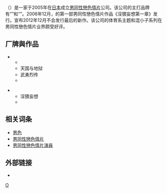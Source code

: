 {{lang|en|'''OUT LAW'''}}（{{Lang-ja|'''アウトロー'''}}）是一家于2005年在[[日本|日本]]成立[[男同性戀色情片|男同性戀色情片]]公司。该公司的主打品牌有“{{lang|en|OUT LAW}}”和“{{lang|en|BOLT}}”。2006年12月，{{lang|en|BOLT}}的第一部男同性戀色情片作品《淫猥妄想第一章》发行。{{lang|en|OUT LAW}}宣布2012年12月不会发行最后的新作。该公司的体育系主题和混小子系列在男同性戀色情片业界颇受好评。

== 厂牌與作品 ==
* {{lang|en|OUT LAW}}
** {{lang|en|MA!TSU!RI!}}
** 天国与地狱
** 武勇烈传
** {{lang|en|Man Quest}}

* {{lang|en|BOLT}}
** 淫猥妄想
** {{lang|en|Sun Muscle}}

== 相关词条 ==
* [[男色|男色]]
* [[男同性戀色情片|男同性戀色情片]]
* [[男同性戀色情片演員|男同性戀色情片演員]]

== 外部链接 ==
{{Portal|LGBT|色情}}
* {{Official website|http://www.out-law.jp/index_pc.html}}{{ja}}

{{Gay male pornographic film studios}}
{{LGBT小作品}}

[[Category:日本男同性戀色情片公司|O]]